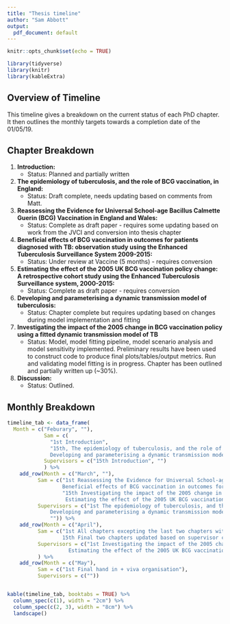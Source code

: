 ```yaml
---
title: "Thesis timeline"
author: "Sam Abbott"
output:
  pdf_document: default
---
```


```r
knitr::opts_chunk$set(echo = TRUE)
```

```r
library(tidyverse)
library(knitr)
library(kableExtra)
```

## Overview of Timeline

This timeline gives a breakdown on the current status of each PhD chapter. It then outlines the monthly targets towards a completion date of the 01/05/19.

## Chapter Breakdown

1. **Introduction:**
    - Status: Planned and partially written
    
1. **The epidemiology of tuberculosis, and the role of BCG vaccination, in England:** 
    - Status: Draft complete, needs updating based on comments from Matt.
    
1. **Reassessing the Evidence for Universal School-age Bacillus Calmette Guerin (BCG) Vaccination in England and Wales:**
    - Status: Complete as draft paper - requires some updating based on work from the JVCI and conversion into thesis chapter
    
1. **Beneficial effects of BCG vaccination in outcomes for patients diagnosed with TB: observation study using the Enhanced Tuberculosis Surveillance System 2009-2015:**
    - Status: Under review at Vaccine (5 months) - requires conversion
    
1. **Estimating the effect of the 2005 UK BCG vaccination policy change: A retrospective cohort study using the Enhanced Tuberculosis Surveillance system, 2000-2015:**
    - Status: Complete as draft paper - requires conversion
    
1. **Developing and parameterising a dynamic transmission model of tuberculosis:**
    - Status: Chapter complete but requires updating based on changes during model implementation and fitting


1. **Investigating the impact of the 2005 change in BCG vaccination policy using a fitted dynamic transmission model of TB**
    - Status: Model, model fitting pipeline, model scenario analysis and model sensitivity implemented. Preliminary results have been used to construct code to produce final plots/tables/output metrics. Run and validating model fitting is in progress. Chapter has been outlined and partially written up (~30%).

1. **Discussion:**
    - Status: Outlined.

## Monthly Breakdown

```r
timeline_tab <- data_frame(
  Month = c("Feburary", ""),
            Sam = c(
              "1st Introduction",
              "15th, The epidemiology of tuberculosis, and the role of BCG vaccination, in England & 
              Developing and parameterising a dynamic transmission model of tuberculosis"),
            Supervisors = c("15th Introduction", "")
            ) %>% 
    add_row(Month = c("March", ""),
          Sam = c("1st Reassessing the Evidence for Universal School-age Bacillus Calmette Guerin (BCG) Vaccination in England and Wales & 
                  Beneficial effects of BCG vaccination in outcomes for patients diagnosed with TB: observation study using the Enhanced Tuberculosis Surveillance System 2009-2015",
                  "15th Investigating the impact of the 2005 change in BCG vaccination policy using a fitted dynamic transmission model of TB & 
                   Estimating the effect of the 2005 UK BCG vaccination policy change: A retrospective cohort study using the Enhanced Tuberculosis Surveillance system, 2000-2015"),
          Supervisors = c("1st The epidemiology of tuberculosis, and the role of BCG vaccination, in England & 
              Developing and parameterising a dynamic transmission model of tuberculosis",
              "")) %>% 
    add_row(Month = c("April"),
          Sam = c("1st All chapters excepting the last two chapters with Supervisors,
                  15th Final two chapters updated based on supervisor comments."),
          Supervisors = c("1st Investigating the impact of the 2005 change in BCG vaccination policy using a fitted dynamic transmission model of TB & 
                    Estimating the effect of the 2005 UK BCG vaccination policy change: A retrospective cohort study using the Enhanced Tuberculosis Surveillance system, 2000-2015")
          ) %>% 
    add_row(Month = c("May"),
          Sam = c("1st Final hand in + viva organisation"),
          Supervisors = c("")) 


kable(timeline_tab, booktabs = TRUE) %>% 
  column_spec(c(1), width = "2cm") %>% 
  column_spec(c(2, 3), width = "8cm") %>%
  landscape()
```





